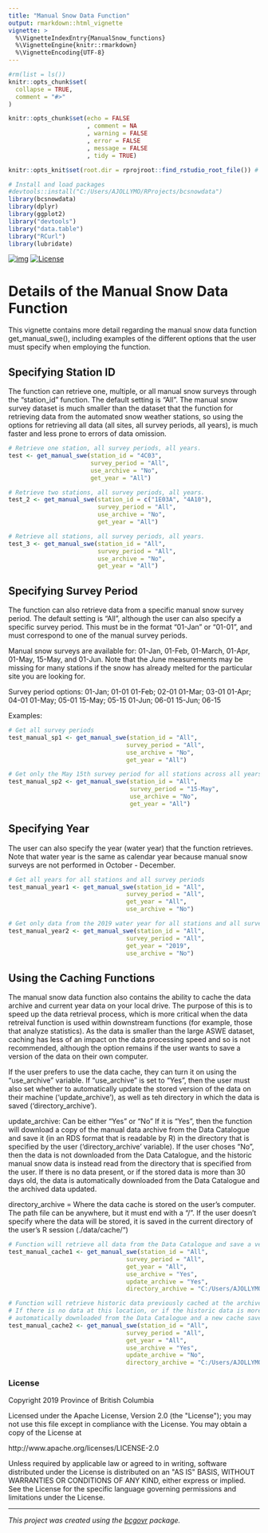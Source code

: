 ```yaml
---
title: "Manual Snow Data Function"
output: rmarkdown::html_vignette
vignette: >
  %\VignetteIndexEntry{ManualSnow_functions}
  %\VignetteEngine{knitr::rmarkdown}
  %\VignetteEncoding{UTF-8}
---
```


```r

#rm(list = ls())
knitr::opts_chunk$set(
  collapse = TRUE,
  comment = "#>"
)

knitr::opts_chunk$set(echo = FALSE
                      , comment = NA
                      , warning = FALSE
                      , error = FALSE
                      , message = FALSE
                      , tidy = TRUE)

knitr::opts_knit$set(root.dir = rprojroot::find_rstudio_root_file()) # Ensure that the package will go to the root folder to look for data

# Install and load packages
#devtools::install("C:/Users/AJOLLYMO/RProjects/bcsnowdata")
library(bcsnowdata)
library(dplyr)
library(ggplot2)
library("devtools")
library("data.table")
library("RCurl")
library(lubridate)
```
<!-- badges: start -->
[![img](https://img.shields.io/badge/Lifecycle-Maturing-007EC6)](https://github.com/bcgov/repomountie/blob/master/doc/lifecycle-badges.md)
[![License](https://img.shields.io/badge/License-Apache%202.0-blue.svg)](https://opensource.org/licenses/Apache-2.0) 
<!-- badges: end -->

# Details of the Manual Snow Data Function

This vignette contains more detail regarding the manual snow data function get_manual_swe(), including examples of the different options that the user must specify when employing the function.

## Specifying Station ID

The function can retrieve one, multiple, or all manual snow surveys through the "station_id" function. The default setting is "All". The manual snow survey dataset is much smaller than the dataset that the function for retrieving data from the automated snow weather stations, so using the options for retrieving all data (all sites, all survey periods, all years), is much faster and less prone to errors of data omission.


```r
# Retrieve one station, all survey periods, all years.
test <- get_manual_swe(station_id = "4C03",
                       survey_period = "All",
                       use_archive = "No",
                       get_year = "All") 

# Retrieve two stations, all survey periods, all years.
test_2 <- get_manual_swe(station_id = c("1E03A", "4A10"),
                         survey_period = "All",
                         use_archive = "No",
                         get_year = "All") 

# Retrieve all stations, all survey periods, all years.
test_3 <- get_manual_swe(station_id = "All",
                         survey_period = "All",
                         use_archive = "No",
                         get_year = "All") 
```

## Specifying Survey Period

The function can also retrieve data from a specific manual snow survey period. The default setting is "All", although the user can also specify a specific survey period. This must be in the format "01-Jan" or "01-01", and must correspond to one of the manual survey periods. 

Manual snow surveys are available for: 01-Jan, 01-Feb, 01-March, 01-Apr, 01-May, 15-May, and 01-Jun. Note that the June measurements may be missing for many stations if the snow has already melted for the particular site you are looking for.

Survey period options:
01-Jan; 01-01
01-Feb; 02-01
01-Mar; 03-01
01-Apr; 04-01
01-May; 05-01
15-May; 05-15
01-Jun; 06-01
15-Jun; 06-15

Examples:

```r
# Get all survey periods
test_manual_sp1 <- get_manual_swe(station_id = "All",
                                 survey_period = "All",
                                 use_archive = "No",
                                 get_year = "All")

# Get only the May 15th survey period for all stations across all years.
test_manual_sp2 <- get_manual_swe(station_id = "All",
                                  survey_period = "15-May",
                                  use_archive = "No",
                                  get_year = "All") 
```

## Specifying Year

The user can also specify the year (water year) that the function retrieves. Note that water year is the same as calendar year because manual snow surveys are not performed in October - December.

```r
# Get all years for all stations and all survey periods
test_manual_year1 <- get_manual_swe(station_id = "All",
                                 survey_period = "All",
                                 get_year = "All",
                                 use_archive = "No")

# Get only data from the 2019 water year for all stations and all survey periods
test_manual_year2 <- get_manual_swe(station_id = "All",
                                 survey_period = "All",
                                 get_year = "2019",
                                 use_archive = "No")
```

## Using the Caching Functions

The manual snow data function also contains the ability to cache the data archive and current year data on your local drive. The purpose of this is to speed up the data retrieval process, which is more critical when the data retreival function is used within downstream functions (for example, those that analyze statistics). As the data is smaller than the large ASWE dataset, caching has less of an impact on the data processing speed and so is not recommended, although the option remains if the user wants to save a version of the data on their own computer.

If the user prefers to use the data cache, they can turn it on using the "use_archive" variable. If "use_archive" is set to "Yes", then the user must also set whether to automatically update the stored version of the data on their machine ('update_archive'), as well as teh directory in which the data is saved ('directory_archive').

update_archive: Can be either "Yes" or "No" If it is "Yes", then the function will download a copy of the manual data archive from the Data Catalogue and save it (in an RDS format that is readable by R) in the directory that is specified by the user ('directory_archive' variable). If the user choses "No", then the data is not downloaded from the Data Catalogue, and the historic manual snow data is instead read from the directory that is specified from the user. If there is no data present, or if the stored data is more than 30 days old, the data is automatically downloaded from the Data Catalogue and the archived data updated.

directory_archive = Where the data cache is stored on the user's computer. The path file can be anywhere, but it must end with a "/". If the user doesn't specify where the data will be stored, it is saved in the current directory of the user's R session (./data/cache/")


```r
# Function will retrieve all data from the Data Catalogue and save a version of the historic data at the directory specified.
test_manual_cache1 <- get_manual_swe(station_id = "All",
                                 survey_period = "All",
                                 get_year = "All",
                                 use_archive = "Yes",
                                 update_archive = "Yes",
                                 directory_archive = "C:/Users/AJOLLYMO/RProjects/SnowData_archive/cache/")

# Function will retrieve historic data previously cached at the archive location indicated. 
# If there is no data at this location, or if the historic data is more than 30 days old, it will be  
# automatically downloaded from the Data Catalogue and a new cache saved at the specified location.
test_manual_cache2 <- get_manual_swe(station_id = "All",
                                 survey_period = "All",
                                 get_year = "All",
                                 use_archive = "Yes",
                                 update_archive = "No",
                                 directory_archive = "C:/Users/AJOLLYMO/RProjects/SnowData_archive/cache/")
```
### License

Copyright 2019 Province of British Columbia

Licensed under the Apache License, Version 2.0 (the &quot;License&quot;);
you may not use this file except in compliance with the License.
You may obtain a copy of the License at

http://www.apache.org/licenses/LICENSE-2.0

Unless required by applicable law or agreed to in writing, software distributed under the License is distributed on an &quot;AS IS&quot; BASIS,
WITHOUT WARRANTIES OR CONDITIONS OF ANY KIND, either express or implied.
See the License for the specific language governing permissions and limitations under the License.


---
*This project was created using the [bcgovr](https://github.com/bcgov/bcgovr) package.* 
